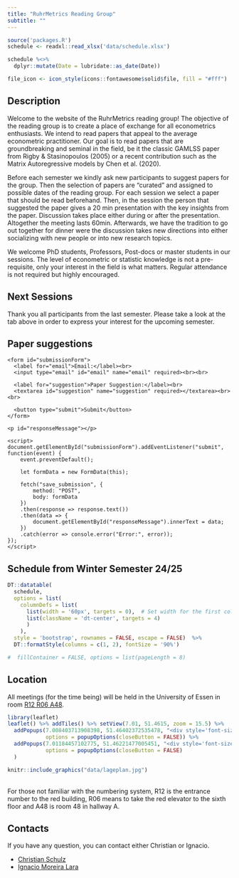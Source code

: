 ---
title: "RuhrMetrics Reading Group"
subtitle: ""
---

```{r setup, inculde = FALSE, echo = FALSE, message = FALSE, warning = FALSE}
source('packages.R')
schedule <- readxl::read_xlsx('data/schedule.xlsx')

schedule %<>%
  dplyr::mutate(Date = lubridate::as_date(Date))

file_icon <- icon_style(icons::fontawesome$solid$file, fill = "#fff")

```

## Description
Welcome to the website of the RuhrMetrics reading group! The objective of the reading group is to create a place of exchange for all econometrics enthusiasts. We intend to read papers that appeal to the average econometric practitioner. Our goal is to read papers that are groundbreaking and seminal in the field, be it the classic GAMLSS paper from Rigby & Stasinopoulos (2005) or a recent contribution such as the Matrix Autoregressive models by Chen et al. (2020).

Before each semester we kindly ask new participants to suggest papers for the group. Then the selection of papers are "curated" and assigned to possible dates of the reading group. For each session we select a paper that should be read beforehand. Then, in the session the person that suggested the paper gives a 20 min presentation with the key insights from the paper. Discussion takes place either during or after the presentation. Altogether the meeting lasts 60min. Afterwards, we have the tradition to go out together for dinner were the discussion takes new directions into either socializing with new people or into new research topics.

We welcome PhD students, Professors, Post-docs or master students in our sessions. The level of econometric or statistic knowledge is not a pre-requisite, only your interest in the field is what matters. Regular attendance is not required but highly encouraged.

## Next Sessions

Thank you all participants from the last semester. Please take a look at the tab above in order to express your interest for the upcoming semester.

## Paper suggestions
```{rt, echo = FALSE}
<form id="submissionForm">
  <label for="email">Email:</label><br>
  <input type="email" id="email" name="email" required><br><br>

  <label for="suggestion">Paper Suggestion:</label><br>
  <textarea id="suggestion" name="suggestion" required></textarea><br><br>

  <button type="submit">Submit</button>
</form>

<p id="responseMessage"></p>

<script>
document.getElementById("submissionForm").addEventListener("submit", function(event) {
    event.preventDefault();
    
    let formData = new FormData(this);

    fetch("save_submission", {
        method: "POST",
        body: formData
    })
    .then(response => response.text())
    .then(data => {
        document.getElementById("responseMessage").innerText = data;
    })
    .catch(error => console.error("Error:", error));
});
</script>

```

## Schedule from Winter Semester 24/25 

```{r DT Schedule, echo = FALSE}

DT::datatable(
  schedule, 
  options = list(
    columnDefs = list(
      list(width = '60px', targets = 0),  # Set width for the first column
      list(className = 'dt-center', targets = 4)
      )
    ),
  style = 'bootstrap', rownames = FALSE, escape = FALSE)  %>%  
  DT::formatStyle(columns = c(1, 2), fontSize = '90%')

#  fillContainer = FALSE, options = list(pageLength = 8)
```

## Location

All meetings (for the time being) will be held in the University of Essen in room [R12
R06 A48](https://www.wiwi.uni-due.de/organisation/gebaeude/r12r06a/).

```{r map, out.width='95%', fig.height = 3, fig.align = 'center', eval=require('leaflet'), echo = FALSE}
library(leaflet)
leaflet() %>% addTiles() %>% setView(7.01, 51.4615, zoom = 15.5) %>%
  addPopups(7.008403713908398, 51.46402372535478, "<div style='font-size:12px;text-align:center;'><b>Econometric Chair</b></div>",
            options = popupOptions(closeButton = FALSE)) %>%
  addPopups(7.01184457102775, 51.46221477005451, "<div style='font-size:12px;text-align:center;'><b>Subway station</b></div> <div style='font-size:10px;text-align:center;'>Rheinischer Platz</div>",
            options = popupOptions(closeButton = FALSE)
  )
```

```{r lageplan, out.width='48%', fig.height = 2.5, fig.align = 'center', echo=FALSE, include = FALSE}
knitr::include_graphics("data/lageplan.jpg")
```

<br>
For those not familiar with the numbering system, R12 is the entrance number to the red building, R06 means to take the red elevator to the sixth floor and A48 is room 48 in hallway A. 



## Contacts

If you have any question,  you can contact either Christian or Ignacio.

- [Christian Schulz](mailto:christian.schulz@vwl.uni-due.de?subject=Ruhrmetrics%20Reading%20Group)
- [Ignacio Moreira Lara](mailto:Ignacio.moreira-lara@vwl.uni-due.de?subject=Ruhrmetrics%20Reading%20Group)
